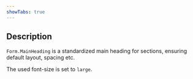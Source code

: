 ```yaml
---
showTabs: true
---
```


## Description

`Form.MainHeading` is a standardized main heading for sections, ensuring default layout, spacing etc.

The used font-size is set to `large`.
